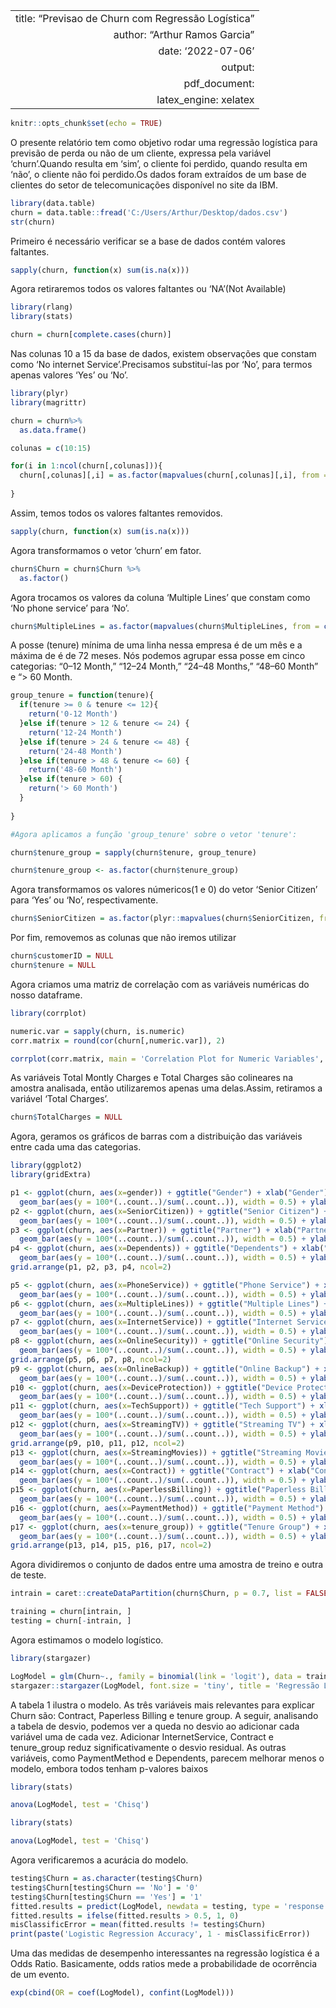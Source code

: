 
---
  title: "Previsao de Churn com Regressão Logística"
author: "Arthur Ramos Garcia"
date: '2022-07-06'
output:
  pdf_document:
  latex_engine: xelatex
---
  
  ```{r setup, include=FALSE}
knitr::opts_chunk$set(echo = TRUE)
```

O presente relatório tem como objetivo rodar uma regressão logística para previsão de perda ou não de um cliente, expressa pela variável 'churn'.Quando resulta em 'sim', o cliente foi perdido, quando resulta em 'não', o cliente não foi perdido.Os dados foram extraídos de um base de clientes do setor de telecomunicações disponível no site da IBM.

```{r}
library(data.table)
churn = data.table::fread('C:/Users/Arthur/Desktop/dados.csv')
str(churn)

```

Primeiro é necessário verificar se a base de dados contém valores faltantes.

```{r, echo=TRUE, results='asis', fig.width=10, fig.height=5, fig.align='center', out.width=".95\\linewidth", warning=FALSE, message=FALSE, error=FALSE}

sapply(churn, function(x) sum(is.na(x)))

```

Agora retiraremos todos os valores faltantes ou 'NA'(Not Available)

```{r, echo=TRUE, results='asis', fig.width=10, fig.height=5, fig.align='center', out.width=".95\\linewidth", warning=FALSE, message=FALSE, error=FALSE}

library(rlang)
library(stats)

churn = churn[complete.cases(churn)]

```

Nas colunas 10 a 15 da base de dados, existem observações que constam como 'No internet Service'.Precisamos substituí-las por 'No', para termos apenas valores 'Yes' ou 'No'.

```{r, echo=TRUE, results='asis', fig.width=10, fig.height=5, fig.align='center', out.width=".95\\linewidth", warning=FALSE, message=FALSE, error=FALSE}

library(plyr)
library(magrittr)

churn = churn%>%
  as.data.frame()

colunas = c(10:15)

for(i in 1:ncol(churn[,colunas])){
  churn[,colunas][,i] = as.factor(mapvalues(churn[,colunas][,i], from = c('No internet service'), to = c('No')))
  
}

```

Assim, temos todos os valores faltantes removidos.

```{r, echo=TRUE, results='asis', fig.width=10, fig.height=5, fig.align='center', out.width=".95\\linewidth", warning=FALSE, message=FALSE, error=FALSE}

sapply(churn, function(x) sum(is.na(x)))

```

Agora transformamos o vetor 'churn' em fator.

```{r, echo=TRUE, results='asis', fig.width=10, fig.height=5, fig.align='center', out.width=".95\\linewidth", warning=FALSE, message=FALSE, error=FALSE}

churn$Churn = churn$Churn %>%
  as.factor()

```

Agora trocamos os valores da coluna 'Multiple Lines' que constam como 'No phone service' para 'No'.

```{r, echo=TRUE, results='asis', fig.width=10, fig.height=5, fig.align='center', out.width=".95\\linewidth", warning=FALSE, message=FALSE, error=FALSE}

churn$MultipleLines = as.factor(mapvalues(churn$MultipleLines, from = c('No phone service'), to = c('No')))

```

A posse (tenure) mínima de uma linha nessa empresa é de um mês e a máxima de é de 72 meses.
Nós podemos agrupar essa posse em cinco categorias: “0–12 Month,” “12–24 Month,” “24–48
Months,” “48–60 Month” e “> 60 Month.

```{r, echo=TRUE, results='asis', fig.width=10, fig.height=5, fig.align='center', out.width=".95\\linewidth", warning=FALSE, message=FALSE, error=FALSE}

group_tenure = function(tenure){
  if(tenure >= 0 & tenure <= 12){
    return('0-12 Month')
  }else if(tenure > 12 & tenure <= 24) {
    return('12-24 Month')
  }else if(tenure > 24 & tenure <= 48) {
    return('24-48 Month')
  }else if(tenure > 48 & tenure <= 60) {
    return('48-60 Month')
  }else if(tenure > 60) {
    return('> 60 Month')
  }
  
}

#Agora aplicamos a função 'group_tenure' sobre o vetor 'tenure':

churn$tenure_group = sapply(churn$tenure, group_tenure)

churn$tenure_group <- as.factor(churn$tenure_group)

```

Agora transformamos os valores númericos(1 e 0) do vetor 'Senior Citizen' para 'Yes' ou 'No', respectivamente.

```{r, echo=TRUE, results='asis', fig.width=10, fig.height=5, fig.align='center', out.width=".95\\linewidth", warning=FALSE, message=FALSE, error=FALSE}

churn$SeniorCitizen = as.factor(plyr::mapvalues(churn$SeniorCitizen, from = c('0', '1'), to = c('No', 'Yes')))

```

Por fim, removemos as colunas que não iremos utilizar

```{r, echo=TRUE, results='asis', fig.width=10, fig.height=5, fig.align='center', out.width=".95\\linewidth", warning=FALSE, message=FALSE, error=FALSE}

churn$customerID = NULL
churn$tenure = NULL

```

Agora criamos uma matriz de correlação com as variáveis numéricas do nosso dataframe.

```{r, echo=TRUE, results='asis', fig.width=10, fig.height=5, fig.align='center', out.width=".95\\linewidth", warning=FALSE, message=FALSE, error=FALSE}

library(corrplot)

numeric.var = sapply(churn, is.numeric)
corr.matrix = round(cor(churn[,numeric.var]), 2)

corrplot(corr.matrix, main = 'Correlation Plot for Numeric Variables', method = 'number')

```

As variáveis Total Montly Charges e Total Charges são colineares na amostra analisada, então utilizaremos apenas uma delas.Assim, retiramos a variável 'Total Charges'.

```{r, echo=TRUE, results='asis', fig.width=10, fig.height=5, fig.align='center', out.width=".95\\linewidth", warning=FALSE, message=FALSE, error=FALSE}

churn$TotalCharges = NULL

```

Agora, geramos os gráficos de barras com a distribuição das variáveis entre cada uma das categorias.

```{r, echo=TRUE, results='asis', fig.width=10, fig.height=5, fig.align='center', out.width=".95\\linewidth", warning=FALSE, message=FALSE, error=FALSE}

library(ggplot2)
library(gridExtra)

p1 <- ggplot(churn, aes(x=gender)) + ggtitle("Gender") + xlab("Gender") +
  geom_bar(aes(y = 100*(..count..)/sum(..count..)), width = 0.5) + ylab("Percentage") + coord_flip() + theme_minimal()
p2 <- ggplot(churn, aes(x=SeniorCitizen)) + ggtitle("Senior Citizen") + xlab("Senior Citizen") +
  geom_bar(aes(y = 100*(..count..)/sum(..count..)), width = 0.5) + ylab("Percentage") + coord_flip() + theme_minimal()
p3 <- ggplot(churn, aes(x=Partner)) + ggtitle("Partner") + xlab("Partner") +
  geom_bar(aes(y = 100*(..count..)/sum(..count..)), width = 0.5) + ylab("Percentage") + coord_flip() + theme_minimal()
p4 <- ggplot(churn, aes(x=Dependents)) + ggtitle("Dependents") + xlab("Dependents") +
  geom_bar(aes(y = 100*(..count..)/sum(..count..)), width = 0.5) + ylab("Percentage") + coord_flip() + theme_minimal()
grid.arrange(p1, p2, p3, p4, ncol=2)

p5 <- ggplot(churn, aes(x=PhoneService)) + ggtitle("Phone Service") + xlab("Phone Service") +
  geom_bar(aes(y = 100*(..count..)/sum(..count..)), width = 0.5) + ylab("Percentage") + coord_flip() + theme_minimal()
p6 <- ggplot(churn, aes(x=MultipleLines)) + ggtitle("Multiple Lines") + xlab("Multiple Lines") +
  geom_bar(aes(y = 100*(..count..)/sum(..count..)), width = 0.5) + ylab("Percentage") + coord_flip() + theme_minimal()
p7 <- ggplot(churn, aes(x=InternetService)) + ggtitle("Internet Service") + xlab("Internet Service") +
  geom_bar(aes(y = 100*(..count..)/sum(..count..)), width = 0.5) + ylab("Percentage") + coord_flip() + theme_minimal()
p8 <- ggplot(churn, aes(x=OnlineSecurity)) + ggtitle("Online Security") + xlab("Online Security") +
  geom_bar(aes(y = 100*(..count..)/sum(..count..)), width = 0.5) + ylab("Percentage") + coord_flip() + theme_minimal()
grid.arrange(p5, p6, p7, p8, ncol=2)
p9 <- ggplot(churn, aes(x=OnlineBackup)) + ggtitle("Online Backup") + xlab("Online Backup") +
  geom_bar(aes(y = 100*(..count..)/sum(..count..)), width = 0.5) + ylab("Percentage") + coord_flip() + theme_minimal()
p10 <- ggplot(churn, aes(x=DeviceProtection)) + ggtitle("Device Protection") + xlab("Device Protection") +
  geom_bar(aes(y = 100*(..count..)/sum(..count..)), width = 0.5) + ylab("Percentage") + coord_flip() + theme_minimal()
p11 <- ggplot(churn, aes(x=TechSupport)) + ggtitle("Tech Support") + xlab("Tech Support") +
  geom_bar(aes(y = 100*(..count..)/sum(..count..)), width = 0.5) + ylab("Percentage") + coord_flip() + theme_minimal()
p12 <- ggplot(churn, aes(x=StreamingTV)) + ggtitle("Streaming TV") + xlab("Streaming TV") +
  geom_bar(aes(y = 100*(..count..)/sum(..count..)), width = 0.5) + ylab("Percentage") + coord_flip() + theme_minimal()
grid.arrange(p9, p10, p11, p12, ncol=2)
p13 <- ggplot(churn, aes(x=StreamingMovies)) + ggtitle("Streaming Movies") + xlab("Streaming Movies") +
  geom_bar(aes(y = 100*(..count..)/sum(..count..)), width = 0.5) + ylab("Percentage") + coord_flip() + theme_minimal()
p14 <- ggplot(churn, aes(x=Contract)) + ggtitle("Contract") + xlab("Contract") +
  geom_bar(aes(y = 100*(..count..)/sum(..count..)), width = 0.5) + ylab("Percentage") + coord_flip() + theme_minimal()
p15 <- ggplot(churn, aes(x=PaperlessBilling)) + ggtitle("Paperless Billing") + xlab("Paperless Billing") +
  geom_bar(aes(y = 100*(..count..)/sum(..count..)), width = 0.5) + ylab("Percentage") + coord_flip() + theme_minimal()
p16 <- ggplot(churn, aes(x=PaymentMethod)) + ggtitle("Payment Method") + xlab("Payment Method") +
  geom_bar(aes(y = 100*(..count..)/sum(..count..)), width = 0.5) + ylab("Percentage") + coord_flip() + theme_minimal()
p17 <- ggplot(churn, aes(x=tenure_group)) + ggtitle("Tenure Group") + xlab("Tenure Group") +
  geom_bar(aes(y = 100*(..count..)/sum(..count..)), width = 0.5) + ylab("Percentage") + coord_flip() + theme_minimal()
grid.arrange(p13, p14, p15, p16, p17, ncol=2)

```
Agora dividiremos o conjunto de dados entre uma amostra de treino e outra de teste.

```{r, echo=TRUE, results='asis', fig.width=10, fig.height=5, fig.align='center', out.width=".95\\linewidth", warning=FALSE, message=FALSE, error=FALSE}

intrain = caret::createDataPartition(churn$Churn, p = 0.7, list = FALSE)

training = churn[intrain, ]
testing = churn[-intrain, ]


```

Agora estimamos o modelo logístico.

```{r, echo=TRUE, results='asis', fig.width=10, fig.height=5, fig.align='center', out.width=".95\\linewidth", warning=FALSE, message=FALSE, error=FALSE}

library(stargazer)

LogModel = glm(Churn~., family = binomial(link = 'logit'), data = training)
stargazer::stargazer(LogModel, font.size = 'tiny', title = 'Regressão Logística', header = FALSE)

```

A tabela 1 ilustra o modelo. As três variáveis mais relevantes para explicar Churn são: Contract,
Paperless Billing e tenure group. A seguir, analisando a tabela de desvio, podemos ver a queda
no desvio ao adicionar cada variável uma de cada vez. Adicionar InternetService, Contract e
tenure_group reduz significativamente o desvio residual. As outras variáveis, como PaymentMethod e Dependents, parecem melhorar menos o modelo, embora todos tenham p-valores baixos

```{r, echo=TRUE, fig.width=10, fig.height=5, fig.align='center', out.width=".95\\linewidth", warning=FALSE, message=FALSE, error=FALSE}

library(stats)

anova(LogModel, test = 'Chisq')

```


```{r, echo=TRUE, fig.width=10, fig.height=5, fig.align='center', out.width=".95\\linewidth", warning=FALSE, message=FALSE, error=FALSE}

library(stats)

anova(LogModel, test = 'Chisq')

```

Agora verificaremos a acurácia do modelo.

```{r, echo=TRUE, results='asis', fig.width=10, fig.height=5, fig.align='center', out.width=".95\\linewidth", warning=FALSE, message=FALSE, error=FALSE}

testing$Churn = as.character(testing$Churn)
testing$Churn[testing$Churn == 'No'] = '0'
testing$Churn[testing$Churn == 'Yes'] = '1'
fitted.results = predict(LogModel, newdata = testing, type = 'response')
fitted.results = ifelse(fitted.results > 0.5, 1, 0)
misClassificError = mean(fitted.results != testing$Churn)
print(paste('Logistic Regression Accuracy', 1 - misClassificError))


```

Uma das medidas de desempenho interessantes na regressão logística é a Odds Ratio. Basicamente, odds ratios mede a probabilidade de ocorrência de um evento.

```{r, echo=TRUE, fig.width=10, fig.height=5, fig.align='center', out.width=".95\\linewidth", warning=FALSE, message=FALSE, error=FALSE}

exp(cbind(OR = coef(LogModel), confint(LogModel)))

```

